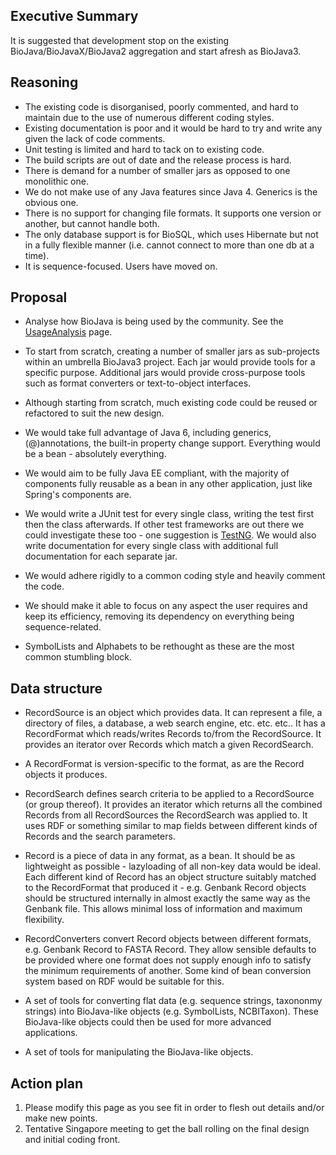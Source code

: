 ==Executive Summary==

It is suggested that development stop on the existing BioJava/BioJavaX/BioJava2 aggregation and start afresh as BioJava3.  

==Reasoning==

* The existing code is disorganised, poorly commented, and hard to maintain due to the use of numerous different coding styles.
* Existing documentation is poor and it would be hard to try and write any given the lack of code comments.
* Unit testing is limited and hard to tack on to existing code.
* The build scripts are out of date and the release process is hard.
* There is demand for a number of smaller jars as opposed to one monolithic one.
* We do not make use of any Java features since Java 4. Generics is the obvious one.
* There is no support for changing file formats. It supports one version or another, but cannot handle both.
* The only database support is for BioSQL, which uses Hibernate but not in a fully flexible manner (i.e. cannot connect to more than one db at a time).
* It is sequence-focused. Users have moved on.


==Proposal==

* Analyse how BioJava is being used by the community. See the [[UsageAnalysis]] page.

* To start from scratch, creating a number of smaller jars as sub-projects within an umbrella BioJava3 project. Each jar would provide tools for a specific purpose. Additional jars would provide cross-purpose tools such as format converters or text-to-object interfaces.

* Although starting from scratch, much existing code could be reused or refactored to suit the new design.

* We would take full advantage of Java 6, including generics, (@)annotations, the built-in property change support. Everything would be a bean - absolutely everything. 

* We would aim to be fully Java EE compliant, with the majority of components fully reusable as a bean in any other application, just like Spring's components are.

* We would write a JUnit test for every single class, writing the test first then the class afterwards. If other test frameworks are out there we could investigate these too - one suggestion is [http://testng.org/doc/ TestNG]. We would also write documentation for every single class with additional full documentation for each separate jar.

* We would adhere rigidly to a common coding style and heavily comment the code.

* We should make it able to focus on any aspect the user requires and keep its efficiency, removing its dependency on everything being sequence-related.

* SymbolLists and Alphabets to be rethought as these are the most common stumbling block.

==Data structure==

* RecordSource is an object which provides data. It can represent a file, a directory of files, a database, a web search engine, etc. etc. etc.. It has a RecordFormat which reads/writes Records to/from the RecordSource. It provides an iterator over Records which match a given RecordSearch. 

* A RecordFormat is version-specific to the format, as are the Record objects it produces. 

* RecordSearch defines search criteria to be applied to a RecordSource (or group thereof). It provides an iterator which returns all the combined Records from all RecordSources the RecordSearch was applied to. It uses RDF or something similar to map fields between different kinds of Records and the search parameters.

* Record is a piece of data in any format, as a bean. It should be as lightweight as possible - lazyloading of all non-key data would be ideal. Each different kind of Record has an object structure suitably matched to the RecordFormat that produced it - e.g. Genbank Record objects should be structured internally in almost exactly the same way as the Genbank file. This allows minimal loss of information and maximum flexibility.

* RecordConverters convert Record objects between different formats, e.g. Genbank Record to FASTA Record. They allow sensible defaults to be provided where one format does not supply enough info to satisfy the minimum requirements of another. Some kind of bean conversion system based on RDF would be suitable for this.

* A set of tools for converting flat data (e.g. sequence strings, taxononmy strings) into BioJava-like objects (e.g. SymbolLists, NCBITaxon). These BioJava-like objects could then be used for more advanced applications. 

* A set of tools for manipulating the BioJava-like objects.

==Action plan==

# Please modify this page as you see fit in order to flesh out details and/or make new points.
# Tentative Singapore meeting to get the ball rolling on the final design and initial coding front.